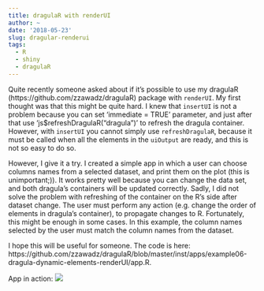 ```yaml
---
title: dragulaR with renderUI
author: ~
date: '2018-05-23'
slug: dragular-renderui
tags:
  - R
  - shiny
  - dragulaR
---
```


Quite recently someone asked about if it's possible to use my dragulaR (https://github.com/zzawadz/dragulaR) package with `renderUI`. My first thought was that this might be quite hard. I knew that `insertUI` is not a problem because you can set 'immediate = TRUE' parameter, and just after that use 'js$refreshDragulaR("dragula")' to refresh the dragula container. However, with `insertUI` you cannot simply use `refreshDragulaR`, because it must be called when all the elements in the `uiOutput` are ready, and this is not so easy to do so.

However, I give it a try. I created a simple app in which a user can choose columns names from a selected dataset, and print them on the plot (this is unimportant;)). It works pretty well because you can change the data set, and both dragula's containers will be updated correctly. Sadly, I did not solve the problem with refreshing of the container on the R's side after dataset change. The user must perform any action (e.g. change the order of elements in dragula's container), to propagate changes to R. Fortunately, this might be enough in some cases. In this example, the column names selected by the user must match the column names from the dataset.

I hope this will be useful for someone. The code is here: https://github.com/zzawadz/dragulaR/blob/master/inst/apps/example06-dragula-dynamic-elements-renderUI/app.R.

App in action:
![](https://raw.githubusercontent.com/zzawadz/dragulaR/master/media/renderui.gif)
